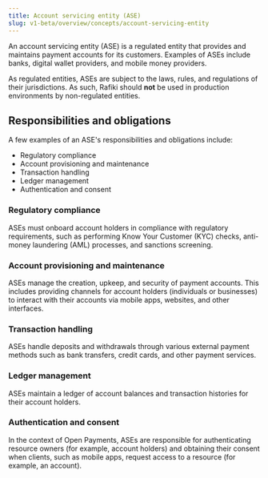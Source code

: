 ```yaml
---
title: Account servicing entity (ASE)
slug: v1-beta/overview/concepts/account-servicing-entity
---
```


An account servicing entity (ASE) is a regulated entity that provides and maintains payment accounts for its customers. Examples of ASEs include banks, digital wallet providers, and mobile money providers.

As regulated entities, ASEs are subject to the laws, rules, and regulations of their jurisdictions. As such, Rafiki should **not** be used in production environments by non-regulated entities.

## Responsibilities and obligations

A few examples of an ASE's responsibilities and obligations include:

- Regulatory compliance
- Account provisioning and maintenance
- Transaction handling
- Ledger management
- Authentication and consent

### Regulatory compliance

ASEs must onboard account holders in compliance with regulatory requirements, such as performing Know Your Customer (KYC) checks, anti-money laundering (AML) processes, and sanctions screening.

### Account provisioning and maintenance

ASEs manage the creation, upkeep, and security of payment accounts. This includes providing channels for account holders (individuals or businesses) to interact with their accounts via mobile apps, websites, and other interfaces.

### Transaction handling

ASEs handle deposits and withdrawals through various external payment methods such as bank transfers, credit cards, and other payment services.

### Ledger management

ASEs maintain a ledger of account balances and transaction histories for their account holders.

### Authentication and consent

In the context of Open Payments, ASEs are responsible for authenticating resource owners (for example, account holders) and obtaining their consent when clients, such as mobile apps, request access to a resource (for example, an account).
